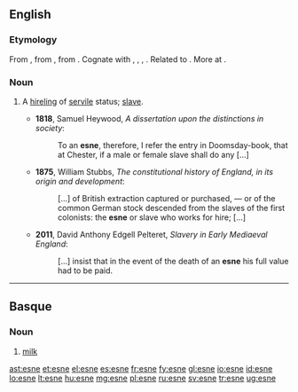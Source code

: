 ==English==

===Etymology===
From {{etyl|ang}} {{term|esne||a man of the servile class, a laborer, slave, servant, retainer, a youth, young man, man, scholar|lang=ang}}, from {{proto|Germanic|asniz||asnz|reward|lang=en}}, from {{proto|Indo-European|os(e)n-||es(e)n-|summer, harvest, harvest-time|lang=en}}. Cognate with {{etyl|gml|-}} {{term|asne|lang=gml}}, {{term|asnen||wages, fixed income|lang=gml}}, {{etyl|goh|-}} {{term|asni||hireling, day labourer, servant|lang=goh}}, {{etyl|got|}} {{term|||tr=asneis|a hireling, day labourer|lang=got}}. Related to {{etyl|ang|-}} {{term|earnian||to labor for, strive after, deserve as the reward of labor, merit, earn, win|lang=ang}}. More at {{l|en|earn}}.

===Noun===
{{en-noun}}

# {{context|Anglo-Saxon|historical}} A [[hireling]] of [[servile]] status; [[slave]].
#*'''1818''', Samuel Heywood, ''A dissertation upon the distinctions in society'':
#*: To an '''esne''', therefore, I refer the entry in Doomsday-book, that at Chester, if a male or female slave shall do any [...]
#*'''1875''', William Stubbs, ''The constitutional history of England, in its origin and development'':
#*: [...] of British extraction captured or purchased, — or of the common German stock descended from the slaves of the first colonists: the '''esne''' or slave who works for hire; [...]
#*'''2011''', David Anthony Edgell Pelteret, ''Slavery in Early Mediaeval England'':
#*: [...] insist that in the event of the death of an '''esne''' his full value had to be paid.

----

==Basque==

===Noun===
{{eu-noun}}

# [[milk]]

[[ast:esne]]
[[et:esne]]
[[el:esne]]
[[es:esne]]
[[fr:esne]]
[[fy:esne]]
[[gl:esne]]
[[io:esne]]
[[id:esne]]
[[lo:esne]]
[[lt:esne]]
[[hu:esne]]
[[mg:esne]]
[[pl:esne]]
[[ru:esne]]
[[sv:esne]]
[[tr:esne]]
[[ug:esne]]
